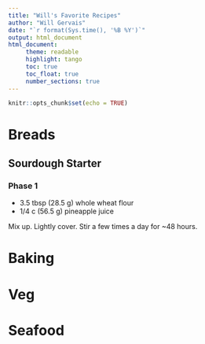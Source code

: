 ```yaml
---
title: "Will's Favorite Recipes"
author: "Will Gervais"
date: "`r format(Sys.time(), '%B %Y')`"
output: html_document
html_document:
     theme: readable
     highlight: tango
     toc: true
     toc_float: true
     number_sections: true
---
```


```r
knitr::opts_chunk$set(echo = TRUE)
```

# Breads

## Sourdough Starter

### Phase 1

* 3.5 tbsp (28.5 g) whole wheat flour
* 1/4 c (56.5 g) pineapple juice

Mix up. Lightly cover. Stir a few times a day for ~48 hours.




# Baking


# Veg


# Seafood
